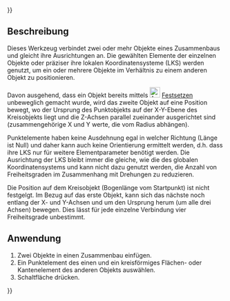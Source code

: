 {{UnfinishedDocu{{#translation:}}}}
<languages/>

{{Docnav/de
|[[Assembly3_ConstraintPointOnLine/de|Punkt auf Linie]]
|[[Assembly3_ConstraintPointsDistance/de|Punkt zu Punkt Abstand]]
|[[Assembly3_Workbench/de|Assembly3]]
|IconL=Assembly_ConstraintPointOnLine.svg
|IconR=Assembly_ConstraintPointsDistance.svg
|IconC=Assembly3_workbench_icon.svg
}}

{{GuiCommand/de
|Name=Assembly3 ConstraintPointOnCircle
|Name/de=Assembly3 PunktAufKreis
|Icon=Assembly_ConstraintPointOnCircle.svg
|Workbenches=[[Assembly3_Workbench|Assembly3]]
}}

<span id="Description"></span>
== Beschreibung ==

Dieses Werkzeug verbindet zwei oder mehr Objekte eines Zusammenbaus und gleicht  ihre Ausrichtungen an. Die gewählten Elemente der einzelnen Objekte oder präziser ihre lokalen Koordinatensysteme (LKS) werden genutzt, um ein oder mehrere Objekte im Verhältnis zu einem anderen Objekt zu positionieren.

Davon ausgehend, dass ein Objekt bereits mittels [[Image:Assembly ConstraintLock.svg‎‎|24px]] [[Assembly3_ConstraintLock/de|Festsetzen]] unbeweglich gemacht wurde, wird das zweite Objekt auf eine Position bewegt, wo der Ursprung des Punktobjekts auf der X-Y-Ebene des Kreisobjekts liegt und die Z-Achsen parallel zueinander ausgerichtet sind (zusammengehörige X und Y werte, die vom Radius abhängen).

Punktelemente haben keine Ausdehnung egal in welcher Richtung (Länge ist Null) und daher kann auch keine Orientierung ermittelt werden, d.h. dass ihre LKS nur für weitere Elementparameter benötigt werden. Die Ausrichtung der LKS bleibt immer die gleiche, wie die des globalen Koordinatensystems und kann nicht dazu genutzt werden, die Anzahl von Freiheitsgraden im Zusammenhang mit Drehungen zu reduzieren.

Die Position auf dem Kreisobjekt (Bogenlänge vom Startpunkt) ist nicht festgelgt. Im Bezug auf das erste Objekt, kann sich das nächste noch entlang der X- und Y-Achsen und um den Ursprung  herum (um alle drei Achsen) bewegen. Dies lässt für jede einzelne Verbindung vier Freiheitsgrade unbestimmt.

<span id="Usage"></span>
== Anwendung == 

# Zwei Objekte in einen Zusammenbau einfügen.
# Ein Punktelement des einen und ein kreisförmiges Flächen- oder Kantenelement des anderen Objekts auswählen.
# Schaltfläche {{Button|[[Image:Assembly_ConstraintPointOnCircle.svg|16px]] [[Assembly3_ConstraintPointOnCircle/de|Punkt auf Kreis]]}} drücken.

   
{{Docnav/de
|[[Assembly3_ConstraintPointOnLine/de|Punkt auf Linie]]
|[[Assembly3_ConstraintPointsDistance/de|Punkt zu Punkt Abstand]]
|[[Assembly3_Workbench/de|Assembly3]]
|IconL=Assembly_ConstraintPointOnLine.svg
|IconR=Assembly_ConstraintPointsDistance.svg
|IconC=Assembly3_workbench_icon.svg
}}

{{Userdocnavi{{#translation:}}}}